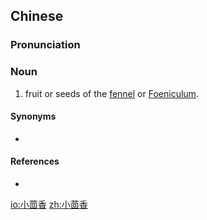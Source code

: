 ==Chinese==
{{zh-forms|type=12}}

===Pronunciation===
{{zh-pron
|m=xiǎohuíxiāng
|c=siu2 wui4 hoeng1
|cat=n
}}

===Noun===
{{zh-noun}}

# fruit or seeds of the [[fennel]] or [[Foeniculum]].

====Synonyms====
* {{zh-l|茴香豆}}

====References====
* {{pedialite|茴香|lang=zh}}

[[io:小茴香]]
[[zh:小茴香]]